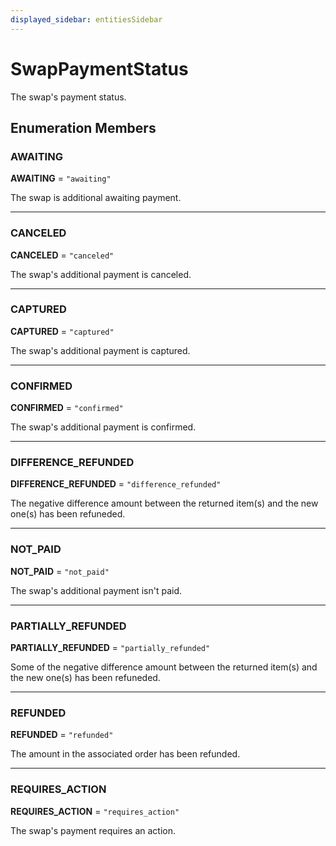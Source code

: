 ```yaml
---
displayed_sidebar: entitiesSidebar
---
```



# SwapPaymentStatus

The swap's payment status.

## Enumeration Members

### AWAITING

 **AWAITING** = ``"awaiting"``

The swap is additional awaiting payment.

___

### CANCELED

 **CANCELED** = ``"canceled"``

The swap's additional payment is canceled.

___

### CAPTURED

 **CAPTURED** = ``"captured"``

The swap's additional payment is captured.

___

### CONFIRMED

 **CONFIRMED** = ``"confirmed"``

The swap's additional payment is confirmed.

___

### DIFFERENCE\_REFUNDED

 **DIFFERENCE\_REFUNDED** = ``"difference_refunded"``

The negative difference amount between the returned item(s) and the new one(s) has been refuneded.

___

### NOT\_PAID

 **NOT\_PAID** = ``"not_paid"``

The swap's additional payment isn't paid.

___

### PARTIALLY\_REFUNDED

 **PARTIALLY\_REFUNDED** = ``"partially_refunded"``

Some of the negative difference amount between the returned item(s) and the new one(s) has been refuneded.

___

### REFUNDED

 **REFUNDED** = ``"refunded"``

The amount in the associated order has been refunded.

___

### REQUIRES\_ACTION

 **REQUIRES\_ACTION** = ``"requires_action"``

The swap's payment requires an action.
